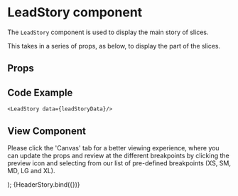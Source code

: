 
<Meta
  title="Newskit Components/Slices/LeadStory"
  component={LeadStory}
/>

# LeadStory component
The `LeadStory` component is used to display the main story of slices.

This takes in a series of props, as below, to display the part of the slices.

## Props
<Props of={LeadStory} />

## Code Example
`<LeadStory data={leadStoryData}/>`

## View Component
Please click the 'Canvas' tab for a better viewing experience, where you can update the props and review at the different breakpoints by clicking the preview icon and selecting from our list of pre-defined breakpoints (XS, SM, MD, LG and XL).

  <NewsKitProvider theme={TimesWebLightTheme}>
    <LeadStory {...{headline, color, readingTime, summary, bylines, subHeadline, caption, image, url, articleType, hasTagOrTimeToRead, isBukcet1}} />
  </NewsKitProvider>
);

<Story name="LeadStory" args={{...leadStoryData}}>
  {HeaderStory.bind({})}
</Story>